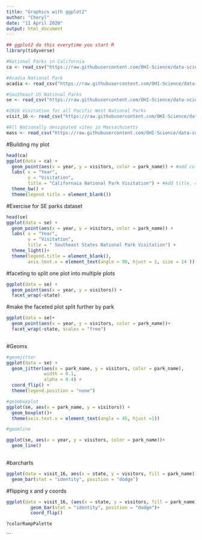 ```yaml
---
title: "Graphics with ggplot2"
author: "Cheryl"
date: "11 April 2020"
output: html_document
---
```


```r
## ggplot2 do this everytime you start R
library(tidyverse)
```

```r
#National Parks in California
ca <- read_csv("https://raw.githubusercontent.com/OHI-Science/data-science-training/master/data/ca.csv") 

#Acadia National Park
acadia <- read_csv("https://raw.githubusercontent.com/OHI-Science/data-science-training/master/data/acadia.csv")

#Southeast US National Parks
se <- read_csv("https://raw.githubusercontent.com/OHI-Science/data-science-training/master/data/se.csv")

#2016 Visitation for all Pacific West National Parks
visit_16 <- read_csv("https://raw.githubusercontent.com/OHI-Science/data-science-training/master/data/visit_16.csv")

#All Nationally designated sites in Massachusetts
mass <- read_csv("https://raw.githubusercontent.com/OHI-Science/data-science-training/master/data/mass.csv")

```

#Building my plot
```r
head(ca)
ggplot(data = ca) +
  geom_point(aes(x = year, y = visitors, color = park_name)) + #add colour
  labs( x = "Year", 
        y = "Visitation",
        title = "Californaia National Park Visitation") + #Add title, change plot background
  theme_bw() +
  theme(legend.title = element_blank())

```

#Exercise for SE parks dataset
```r
head(se)
ggplot(data = se) +
  geom_point(aes(x = year, y = visitors, color = park_name)) +
  labs( x = "Year", 
        y = "Visitation",
        title = " Southeast States National Park Visitation") +
  theme_light()+
  theme(legend.title = element_blank(),
        axis.text.x = element_text(angle = 90, hjust = 1, size = 14 ))
```

#faceting to split one plot into multiple plots

```r
ggplot(data = se) +
  geom_point(aes(x = year, y = visitors)) +
  facet_wrap(~state)
```

#make the faceted plot split further by park 
```r
ggplot(data = se)+
  geom_point(aes(x = year, y = visitors, color = park_name))+
  facet_wrap(~state, scales = "free")
  
```

#Geoms
```r
#geomjitter
ggplot(data = se) +
  geom_jitter(aes(x = park_name, y = visitors, color = park_name),
              width = 0.1,
              alpha = 0.4) +
  coord_flip() +
  theme(legend.position = "none")

#geomboxplot
ggplot(se, aes(x = park_name, y = visitors)) +
  geom_boxplot()+
  theme(axis.text.x = element_text(angle = 45, hjust =1))

#geomline

ggplot(se, aes(x = year, y = visitors, color = park_name))+
  geom_line()
  
```

#barcharts
```r
ggplot(data = visit_16, aes(x = state, y = visitors, fill = park_name)) +
  geom_bar(stat = "identity", position = "dodge")
```

#flipping x and y coords
```r
ggplot(data = visit_16, (aes(x = state, y = visitors, fill = park_name))) +
         geom_bar(stat = "identity", position = "dodge")+
         coord_flip()
```
  
```r
?colorRampPalette
```

 ```

